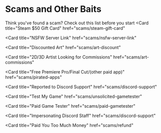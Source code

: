 # Scams and Other Baits


Think you've found a scam? Check out this list before you start
<Cards>
  <Card
    title="Steam $50 Gift Card"
    href="scams/steam-gift-card"
  ></Card>
  <Card
    title="NSFW Server Link"
    href="scams/nsfw-server-link"
  ></Card>
  <Card
    title="Discounted Art"
    href="scams/art-discount"
  ></Card>
  <Card
    title="2D/3D Artist Looking for Commissions"
    href="scams/art-commissions"
  ></Card>
  <Card
    title="Free Premiere Pro/Final Cut/(other paid app)"
    href="scams/pirated-apps"
  ></Card>
  <Card
    title="Reported to Discord Support"
    href="scams/discord-support"
  ></Card>
  <Card
    title="Test My Game"
    href="scams/unsolicited-gametester"
  ></Card>
  <Card
    title="Paid Game Tester"
    href="scams/paid-gametester"
  ></Card>
  <Card
    title="Impersonating Discord Staff"
    href="scams/discord-support"
  ></Card>
  <Card
    title="Paid You Too Much Money"
    href="scams/refund"
  ></Card>
</Cards>
